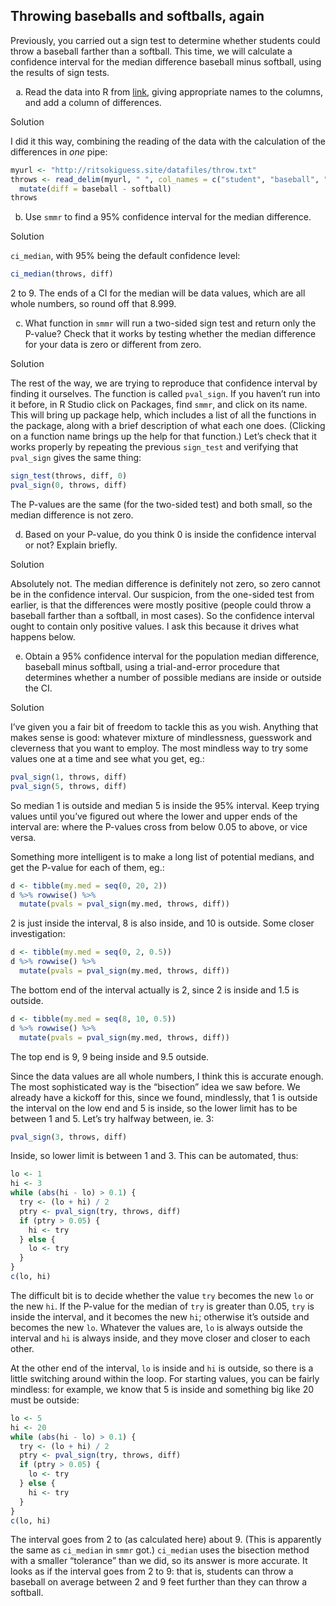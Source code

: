 ##  Throwing baseballs and softballs, again


 Previously, you carried out a sign test to determine
whether students could throw a baseball farther than a softball. This
time, we will calculate a confidence interval for the median
difference baseball minus softball, using the results of sign tests.



(a) Read the data into R from
[link](http://ritsokiguess.site/datafiles/throw.txt), giving
appropriate names to the columns, and add a column of
differences. 


Solution


I did it this way, combining the reading
of the data with the calculation of the differences in *one* pipe:

```r
myurl <- "http://ritsokiguess.site/datafiles/throw.txt"
throws <- read_delim(myurl, " ", col_names = c("student", "baseball", "softball")) %>%
  mutate(diff = baseball - softball)
throws
```

 



(b) Use `smmr` to find a 95\% confidence interval for the
median difference.


Solution


`ci_median`, with 95\% being the default confidence level:

```r
ci_median(throws, diff)
```

 

2 to 9. The ends of a CI for the median will be data values, which are
all whole numbers, so round off that 8.999.



(c) What function in `smmr` will run a two-sided sign test
and return only the P-value? Check that it works by testing whether the
median difference for your data is zero or different from zero.


Solution


The rest of the way, we are trying to reproduce that confidence
interval by finding it ourselves.
The function is called `pval_sign`. If you haven't run into it
before, in R Studio click on Packages, find `smmr`, and
click on its name. This will bring up package help, which
includes a list of all the functions in the package, along with
a brief description of what each one does. (Clicking
on a function name brings up the help for that function.)
Let's check that it works properly by repeating the previous
`sign_test` and verifying that `pval_sign` gives
the same thing:
```r
sign_test(throws, diff, 0)
pval_sign(0, throws, diff)
```

       

The P-values are the same (for the two-sided test) and both small, so
the median difference is not zero.



(d) Based on your P-value, do you think 0 is inside the confidence
interval or not? Explain briefly.


Solution


Absolutely not. The median difference is definitely not
zero, so zero cannot be in the confidence interval.
Our suspicion, from the one-sided test from earlier, is that
the differences were mostly positive (people could throw a
baseball farther than a softball, in most cases). So the
confidence interval ought to contain only positive values.
I ask this because it drives what happens below.



(e) Obtain a 95\% confidence interval for the population
median difference, baseball minus softball, using a
trial-and-error procedure that determines whether a number of
possible medians are inside or outside the CI.


Solution


 I've given you a fair bit of freedom to tackle this as you
 wish. Anything that makes sense is good: whatever mixture of
 mindlessness, guesswork and cleverness that you want to employ.
The most mindless way to try some values one at a time and see what
 you get, eg.:
```r
pval_sign(1, throws, diff)
pval_sign(5, throws, diff)
```

  

So median 1 is outside and median 5 is inside the 95\% interval. Keep
trying values until you've figured out where the lower and upper ends
of the interval are: where the P-values cross from below 0.05 to
above, or vice versa.

Something more intelligent is to make a long list of potential
medians, and get the P-value for each of them, eg.:

```r
d <- tibble(my.med = seq(0, 20, 2))
d %>% rowwise() %>% 
  mutate(pvals = pval_sign(my.med, throws, diff))
```

 

2 is just inside the interval, 8 is also inside, and 10 is
outside. Some closer investigation:

```r
d <- tibble(my.med = seq(0, 2, 0.5))
d %>% rowwise() %>% 
  mutate(pvals = pval_sign(my.med, throws, diff))
```

 

The bottom end of the interval actually is 2, since 2 is inside and
1.5 is outside.

```r
d <- tibble(my.med = seq(8, 10, 0.5))
d %>% rowwise() %>% 
  mutate(pvals = pval_sign(my.med, throws, diff))
```
 

The top end is 9, 9 being inside and 9.5 outside.

Since the data values are all whole numbers, I think this is accurate enough.
The most sophisticated way is the "bisection" idea we saw before. We
already have a kickoff for this, since we found, mindlessly, that 1 is
outside the interval on the low end and 5 is inside, so the lower
limit has to be between 1 and 5. Let's try halfway between, ie.\ 3:

```r
pval_sign(3, throws, diff)
```

 

Inside, so lower limit is between 1 and 3. This can be automated, thus:

```r
lo <- 1
hi <- 3
while (abs(hi - lo) > 0.1) {
  try <- (lo + hi) / 2
  ptry <- pval_sign(try, throws, diff)
  if (ptry > 0.05) {
    hi <- try
  } else {
    lo <- try
  }
}
c(lo, hi)
```

 

The difficult bit is to decide whether the value `try` becomes
the new `lo` or the new `hi`. If the P-value for the
median of `try` is greater than 0.05, `try` is inside
the interval, and it becomes the new `hi`; otherwise it's
outside and becomes the new `lo`. Whatever the values are,
`lo` is always outside the interval and `hi` is always
inside, and they move closer and closer to each other.

At the other end of the interval, `lo` is inside and
`hi` is outside, so there is a little switching around within
the loop. For starting values, you can be fairly mindless: for
example, we know that 5 is inside and something big like 20 must be outside:

```r
lo <- 5
hi <- 20
while (abs(hi - lo) > 0.1) {
  try <- (lo + hi) / 2
  ptry <- pval_sign(try, throws, diff)
  if (ptry > 0.05) {
    lo <- try
  } else {
    hi <- try
  }
}
c(lo, hi)
```

 

The interval goes from 2 to (as calculated here) about 9. (This is
apparently the same as `ci_median` in `smmr` got.)
`ci_median` uses the bisection method with a smaller "tolerance" than we
did, so its answer is more accurate. It looks as if the interval goes
from 2 to 9: that is, students can throw a baseball on average between
2 and 9 feet further than they can throw a softball.




